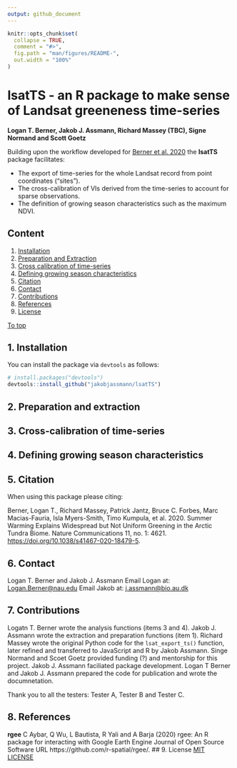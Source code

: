 ```yaml
---
output: github_document
---
```


<!-- README.md is generated from README.Rmd. Please edit that file -->

```r
knitr::opts_chunk$set(
  collapse = TRUE,
  comment = "#>",
  fig.path = "man/figures/README-",
  out.width = "100%"
)
```

# lsatTS - an R package to make sense of Landsat greeneness time-series
<!-- badges: start -->
<!-- badges: end -->
**Logan T. Berner, Jakob J. Assmann, Richard Massey (TBC), Signe Normand and Scott Goetz**

Building upon the workflow developed for [Berner et al. 2020](https://www.nature.com/articles/s41467-020-18479-5) the **lsatTS** package facilitates:

- The export of time-series for the whole Landsat record from point coordinates ("sites").
- The cross-calibration of VIs derived from the time-series to account for sparse observations. 
- The definition of growing season characteristics such as the maximum NDVI.

## Content
1. [Installation](#1.-Installation)
2. [Preparation and Extraction](#2.-Preparation-and-extraction])
3. [Cross calibration of time-series](#3.-Cross-calibration-of-time-series)
4. [Defining growing season characteristics](#4.-Defining-growing-season-characteristics)
5. [Citation](#5.-Citation)
6. [Contact](#6.-Contact)
7. [Contributions](#7.-Contributions)
8. [References](#8.-References)
9. [License](#9-License)

[To top](#Content)

## 1. Installation

You can install the package via `devtools` as follows:

``` r
# install.packages("devtools")
devtools::install_github("jakobjassmann/lsatTS")
```
## 2. Preparation and extraction

## 3. Cross-calibration of time-series

## 4. Defining growing season characteristics

## 5. Citation 
When using this package please citing:

Berner, Logan T., Richard Massey, Patrick Jantz, Bruce C. Forbes, Marc Macias-Fauria, Isla Myers-Smith, Timo Kumpula, et al. 2020. Summer Warming Explains Widespread but Not Uniform Greening in the Arctic Tundra Biome. Nature Communications 11, no. 1: 4621. [https://doi.org/10.1038/s41467-020-18479-5](https://doi.org/10.1038/s41467-020-18479-5).

## 6. Contact
Logan T. Berner and Jakob J. Assmann
Email Logan at: [Logan.Berner@nau.edu](mailto:Logan.Berner@nau.edu)
Email Jakob at: [j.assmann@bio.au.dk](mailto:j.assmann@bio.au.dk)

## 7. Contributions

Logatn T. Berner wrote the analysis functions (items 3 and 4). Jakob J. Assmann wrote the extraction and preparation functions (item 1). Richard Massey wrote the original Python code for the `lsat_export_ts()` function, later refined and transferred to JavaScript and R by Jakob Assmann. Singe Normand and Scoet Goetz provided funding (?) and mentorship for this project. Jakob J. Assmann faciliated package development. Logan T Berner and Jakob J. Assmann prepared the code for publication and wrote the documnetation. 

Thank you to all the testers: Tester A, Tester B and Tester C.


## 8. References
**rgee**
C Aybar, Q Wu, L Bautista, R Yali and A Barja (2020) rgee: An R package for interacting with Google Earth Engine
  Journal of Open Source Software URL https://github.com/r-spatial/rgee/.
## 9. License
[MIT LICENSE](LICENSE)
